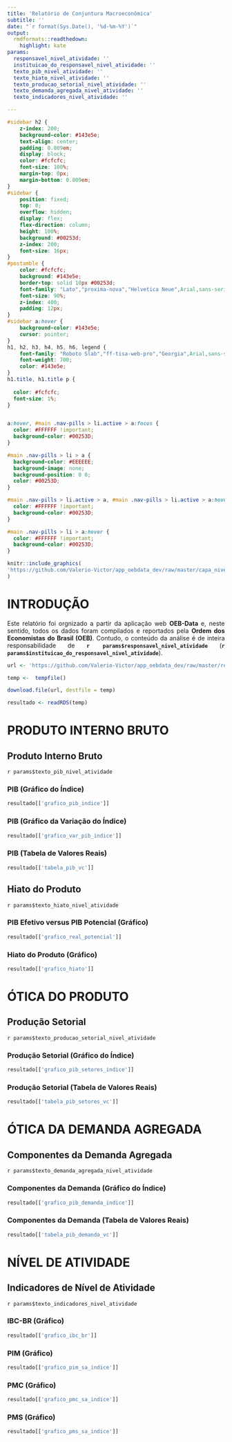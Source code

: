 ```yaml
---
title: 'Relatório de Conjuntura Macroeconômica'
subtitle: ''
date: "`r format(Sys.Date(), '%d-%m-%Y')`"
output:
  rmdformats::readthedown:
    highlight: kate
params:
  responsavel_nivel_atividade: ''
  instituicao_do_responsavel_nivel_atividade: ''
  texto_pib_nivel_atividade: ''
  texto_hiato_nivel_atividade: ''
  texto_producao_setorial_nivel_atividade: ''
  texto_demanda_agregada_nivel_atividade: ''
  texto_indicadores_nivel_atividade: ''

---
```


```css
#sidebar h2 {
    z-index: 200;
    background-color: #143e5e;
    text-align: center;
    padding: 0.809em;
    display: block;
    color: #fcfcfc;
    font-size: 100%;
    margin-top: 0px;
    margin-bottom: 0.809em;
}
#sidebar {
    position: fixed;
    top: 0;
    overflow: hidden;
    display: flex;
    flex-direction: column;
    height: 100%;
    background: #00253d;
    z-index: 200;
    font-size: 16px;
}
#postamble {
    color: #fcfcfc;
    background: #143e5e;
    border-top: solid 10px #00253d;
    font-family: "Lato","proxima-nova","Helvetica Neue",Arial,sans-serif;
    font-size: 90%;
    z-index: 400;
    padding: 12px;
}
#sidebar a:hover {
    background-color: #143e5e;
    cursor: pointer;
}
h1, h2, h3, h4, h5, h6, legend {
    font-family: "Roboto Slab","ff-tisa-web-pro","Georgia",Arial,sans-serif;
    font-weight: 700;
    color: #143e5e;
}
h1.title, h1.title p {
  
  color: #fcfcfc;
  font-size: 1%;
}


a:hover, #main .nav-pills > li.active > a:focus {
  color: #FFFFFF !important;
  background-color: #00253D;
}

#main .nav-pills > li > a {
  background-color: #EEEEEE;
  background-image: none;
  background-position: 0 0;
  color: #00253D;
}

#main .nav-pills > li.active > a, #main .nav-pills > li.active > a:hover, #main .nav-pills > li.active > a:focus {
  color: #FFFFFF !important;
  background-color: #00253D;
}

#main .nav-pills > li > a:hover {
  color: #FFFFFF !important;
  background-color: #00253D;
}
```

```r
knitr::include_graphics(
'https://github.com/Valerio-Victor/app_oebdata_dev/raw/master/capa_nivel_atividade.png'
)
```

# INTRODUÇÃO

<div style="text-align: justify">

Este relatório foi orgnizado a partir da aplicação web **OEB-Data** e, 
neste sentido, todos os dados foram compilados e reportados pela **Ordem dos 
Economistas do Brasil (OEB)**. Contudo, o conteúdo da análise é de inteira 
responsabilidade de **`r params$responsavel_nivel_atividade`** 
(**`r params$instituicao_do_responsavel_nivel_atividade`**).

```r
url <- 'https://github.com/Valerio-Victor/app_oebdata_dev/raw/master/resultados_nivel_atividade.rds'

temp <-  tempfile()

download.file(url, destfile = temp)

resultado <- readRDS(temp)
```

# PRODUTO INTERNO BRUTO

## Produto Interno Bruto {.tabset .tabset-fade .tabset-pills}

`r params$texto_pib_nivel_atividade`

### PIB (Gráfico do Índice)

```r
resultado[['grafico_pib_indice']]
```

### PIB (Gráfico da Variação do Índice)

```r
resultado[['grafico_var_pib_indice']]
```

### PIB (Tabela de Valores Reais)

```r
resultado[['tabela_pib_vc']]
```

## Hiato do Produto {.tabset .tabset-fade .tabset-pills}

`r params$texto_hiato_nivel_atividade`

### PIB Efetivo versus PIB Potencial (Gráfico)

```r
resultado[['grafico_real_potencial']]
```

### Hiato do Produto (Gráfico)

```r
resultado[['grafico_hiato']]
```

# ÓTICA DO PRODUTO

## Produção Setorial {.tabset .tabset-fade .tabset-pills}

`r params$texto_producao_setorial_nivel_atividade`

### Produção Setorial (Gráfico do Índice)

```r
resultado[['grafico_pib_setores_indice']]
```

### Produção Setorial (Tabela de Valores Reais)

```r
resultado[['tabela_pib_setores_vc']]
```

# ÓTICA DA DEMANDA AGREGADA

## Componentes da Demanda Agregada {.tabset .tabset-fade .tabset-pills}

`r params$texto_demanda_agregada_nivel_atividade`

### Componentes da Demanda (Gráfico do Índice)

```r
resultado[['grafico_pib_demanda_indice']]
```

### Componentes da Demanda (Tabela de Valores Reais)

```r
resultado[['tabela_pib_demanda_vc']]
```

# NÍVEL DE ATIVIDADE

## Indicadores de Nível de Atividade {.tabset .tabset-fade .tabset-pills}

`r params$texto_indicadores_nivel_atividade`

### IBC-BR (Gráfico)

```r
resultado[['grafico_ibc_br']]
```

### PIM (Gráfico)

```r
resultado[['grafico_pim_sa_indice']]
```

### PMC (Gráfico)

```r
resultado[['grafico_pmc_sa_indice']]
```

### PMS (Gráfico)

```r
resultado[['grafico_pms_sa_indice']]
```











